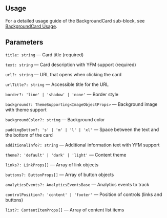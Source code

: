 

<Meta of={BackgroundCardStories} />
<StoryTemplate>

## Usage

For a detailed usage guide of the BackgroundCard sub-block, see [BackgroundCard Usage](https://github.com/gravity-ui/page-constructor/blob/main/memory-bank/usage/backgroundCard.md).

## Parameters

`title: string` — Card title (required)

`text: string` — Card description with YFM support (required)

`url?: string` — URL that opens when clicking the card

`urlTitle?: string` — Accessible title for the URL

`border?: 'line' | 'shadow' | 'none'` — Border style

`background?: ThemeSupporting<ImageObjectProps>` — Background image with theme support

`backgroundColor?: string` — Background color

`paddingBottom?: 's' | 'm' | 'l' | 'xl'` — Space between the text and the bottom of the card

`additionalInfo?: string` — Additional information text with YFM support

`theme?: 'default' | 'dark' | 'light'` — Content theme

`links?: LinkProps[]` — Array of link objects

`buttons?: ButtonProps[]` — Array of button objects

`analyticsEvents?: AnalyticsEventsBase` — Analytics events to track

`controlPosition?: 'content' | 'footer'` — Position of controls (links and buttons)

`list?: ContentItemProps[]` — Array of content list items

</StoryTemplate>
